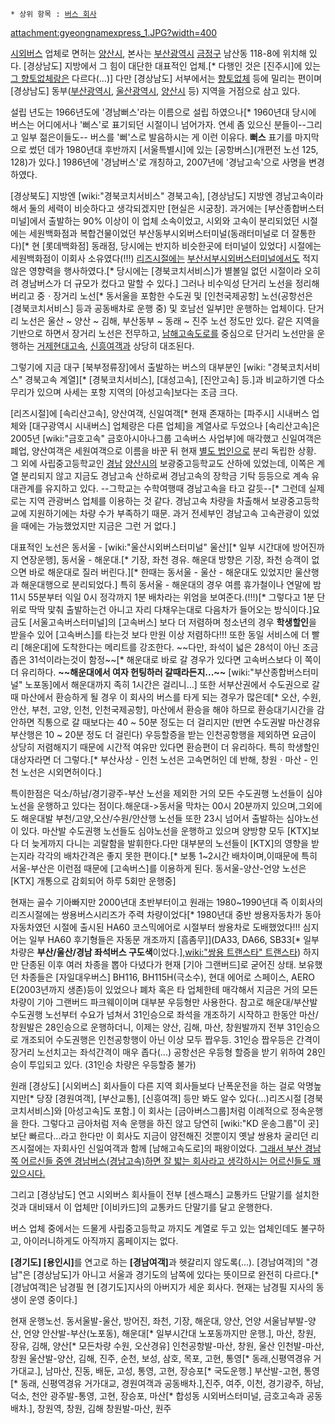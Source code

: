  * 상위 항목 : [[버스 회사]]

attachment:gyeongnamexpress_1.JPG?width=400

[[시외버스]] 업체로 면허는 [[양산시]], 본사는 [[부산광역시]] [[금정구]] 남산동 118-8에 위치해 있다. [경상남도] 지방에서 그 힘이 대단한 대표적인 업체.[* 다행인 것은 [진주시]에 있는 [[부산교통|그 향토없체]]랑은 다르다(...)] 다만 [경상남도] 서부에서는 [[부산교통|향토없체]] 등에 밀리는 편이며 [경상남도] 동부([[부산광역시]], [[울산광역시]], [[양산시]] 등) 지역을 거점으로 삼고 있다. 

설립 년도는 1966년도에 '경남뻐스'라는 이름으로 설립 하였으나[* 1960년대 당시에 버스는 어디에서나 '뻐스'로 표기되던 시절이니 넘어가자. 연세 좀 있으신 분들이--그리고 일부 젊은이들도-- 버스를 '뻐'스로 발음하시는 게 이런 이유다. '''뻐스''' 표기를 마지막으로 썼던 데가 1980년대 후반까지 [서울특별시]에 있는 [공항버스](개편전 노선 125, 128)가 있다.] 1986년에 '경남버스'로 개칭하고, 2007년에 '경남고속'으로 사명을 변경하였다.

[경상북도] 지방엔 [wiki:"경북코치서비스" 경북고속], [경상남도] 지방엔 경남고속이라 해서 둘의 세력이 비슷하다고 생각되겠지만 [현실은 시궁창]. 과거에는 [부산종합버스터미널]에서 출발하는 90% 이상이 이 업체 소속이었고, 시외와 고속이 분리되었던 시절에는 세원백화점과 복합건물이었던 부산동부시외버스터미널(동래터미널로 더 잘통한다)[* 현 [롯데백화점] 동래점, 당시에는 반지하 비슷한곳에 터미널이 있었다] 시절에는 세원백화점이 이회사 소유였다(!!!) [[리즈시절]]에는 [[부산서부시외버스터미널]]에서도 적지 않은 영향력을 행사하였다.[* 당시에는 [경북코치서비스]가 별볼일 없던 시절이라 오히려 경남버스가 더 규모가 컸다고 말할 수 있다.] 그러나 비수익성 단거리 노선을 정리해버리고 중ㆍ장거리 노선[* 동서울을 포함한 수도권 및 [인천국제공항] 노선(공항선은 [경북코치서비스] 등과 공동배차로 운행 중) 및 호남선 일부]만 운행하는 업체이다. 단거리 노선은 울산 ~ 양산 ~ 김해, 부산동부 ~ 동래 ~ 진주 노선 정도만 있다. 같은 지역을 기반으로 하면서 장거리 노선은 전무하고, [[남해고속도로]]를 중심으로 단거리 노선만을 운행하는 [[거제현대고속]], [[신흥여객]]과 상당히 대조된다.

그렇기에 지금 대구 [북부정류장]에서 출발하는 버스의 대부분인 [wiki: "경북코치서비스" 경북고속 계열][* [경북코치서비스], [대성고속], [진안고속] 등.]과 비교하기엔 다소 무리가 있으며 사세는 포항 지역의 [아성고속]보다는 조금 크다.

[리즈시절]에 [속리산고속], 양산여객, 신일여객[* 현재 존재하는 [파주시] 시내버스 업체와 [대구광역시 시내버스] 업체랑은 다른 업체]을 계열사로 두었으나 [속리산고속]은 2005년 [wiki:"금호고속" 금호아시아나그룹 고속버스 사업부]에 매각했고 신일여객은 폐업, 양산여객은 세원여객으로 이름을 바꾼 뒤 현재 [[세원|별도 법인]]으로 분리 독립한 상황. 그 외에 사립중고등학교인 [[경남]] [[양산시]]의 보광중고등학교도 산하에 있었는데, 이쪽은 계열 분리되지 않고 지금도 경남고속 산하로써 경남고속의 장학금 기탁 등등으로 계속 유대관계를 유지하고 있다. --그학교는 수학여행때 경남고속을 타고 갈듯--[* 그런데 실제로는 지역 관광버스 업체를 이용하는 것 같다. 경남고속 차량을 차출해서 보광중고등학교에 지원하기에는 차량 수가 부족하기 때문. 과거 전세부인 경남고속 고속관광이 있었을 때에는 가능했었지만 지금은 그런 거 없다.]

대표적인 노선은 동서울 - [wiki:"울산시외버스터미널" 울산][* 일부 시간대에 방어진까지 연장운행], 동서울 - 해운대.[* 기장, 좌천 경유. 해운대 방향은 기장, 좌천 승객이 없으면 바로 해운대로 질러 버린다.][* 한때는 동서울 - 울산 - 해운대도 있었지만 울산행과 해운대행으로 분리되었다.] 특히 동서울 - 해운대의 경우 여름 휴가철이나 연말에 밤 11시 55분부터 익일 0시 정각까지 1분 배차라는 위엄을 보여준다.(!!!)[* 그렇다고 1분 단위로 딱딱 맟춰 출발하는건 아니고 자리 다채우는대로 다음차가 들어오는 방식이다.]요금도 [서울고속버스터미널]의 [고속버스] 보다 더 저렴하며 청소년의 경우 '''학생할인'''을 받을수 있어 [고속버스]를 타는것 보다 만원 이상 저렴하다!!! 또한 동일 서비스에 더 빨리 [해운대]에 도착한다는 메리트를 강조한다. ~~다만, 좌석이 넓은 28석이 아닌 조금 좁은 31석이라는것이 함정~~[* 해운대로 바로 갈 경우가 있다면 고속버스보다 이 쪽이 더 유리하다. '''~~해운대에서 여자 헌팅하러 갈때라든지...~~''' [wiki:"부산종합버스터미널" 노포동]에서 해운대까지 족히 1시간은 걸리니...] 또한 서부산권에서 수도권으로 갈 때 마산에서 환승하게 될 경우 이 회사의 버스를 타게 되는 경우가 많은데[* 오산, 수원, 안산, 부천, 고양, 인천, 인천국제공항], 마산에서 환승을 해야 하므로 환승대기시간을 감안하면 직통으로 갈 때보다는 40 ~ 50분 정도는 더 걸리지만 (반면 수도권발 마산경유 부산행은 10 ~ 20분 정도 더 걸린다) 우등할증을 받는 인천공항행을 제외하면 요금이 상당히 저렴해지기 때문에 시간적 여유만 있다면 환승편이 더 유리하다. 특히 학생할인 대상자라면 더 그렇다.[* 부산사상 - 인천 노선은 고속면허인 데 반해, 창원ㆍ마산 - 인천 노선은 시외면허이다.]

특이한점은 덕소/하남/경기광주-부산 노선을 제외한 거의 모든 수도권행 노선들이 심야노선을 운행하고 있다는 점이다.해운대->동서울 막차는 00시 20분까지 있으며,그외에도 해운대발 부천/고양,오산/수원/안산행 노선들 또한 23시 넘어서 출발하는 심야노선이 있다. 마산발 수도권행 노선들도 심야노선을 운행하고 있으며 양방향 모두 [KTX]보다 더 늦게까지 다니는 괴랄함을 발휘한다.다만 대부분의 노선들이 [KTX]의 영향을 받는지라 각각의 배차간격은 좋지 못한 편이다.[* 보통 1~2시간 배차이며,이때문에 특히 서울-부산은 이런점 때문에 [고속버스]를 이용하게 된다. 동서울-양산-언양 노선은 [KTX] 개통으로 감회되어 하루 5회만 운행중]

현재는 골수 기아빠지만 2000년대 초반부터이고 원래는 1980~1990년대 즉 이회사의 리즈시절에는 쌍용버스시리즈가 주력 차량이었다[* 1980년대 중반 쌍용자동차가 동아자동차였던 시절에 출시된 HA60 코스믹에어로 시절부터 쌍용차로 도배했었다!!! 심지어는 일부 HA60 후기형들은 자동문 개조까지 [흠좀무]](DA33, DA66, SB33[* 일부 차량은 '''부산/울산/경남 좌석버스 구도색'''이었다.],[[wiki:"쌍용 트랜스타" 트랜스타]]) 하지만 단종된 이후 여러 차종을 뽑아 다녔다가 현재 [기아 그랜버드]로 굳어진 상태. 보유했던 차종들은 [자일대우버스] BH116, BH115H(극소수), 현대 에어로 스페이스, AERO E(2003년까지 생존)등이 있었으나 폐차 혹은 타 업체한테 매각해서 지금은 거의 모든 차량이 기아 그랜버드 파크웨이이며 대부분 우등형만 사용한다. 참고로 해운대/부산발 수도권행 노선부터 수요가 넘쳐서 31인승으로 좌석을 개조하기 시작하고 한동안 마산/창원발은 28인승으로 운행하더니, 이제는 양산, 김해, 마산, 창원발까지 전부 31인승으로 개조되어 수도권행은 인천공항행이 아닌 이상 모두 짭우등. 31인승 짭우등은 간격이 장거리 노선치고는 좌석간격이 매우 좁다(...) 공항선은 우등형 할증을 받기 위하여 28인승이 투입되고 있다. (31인승 차량은 우등할증 불가)

원래 [경상도] [시외버스] 회사들이 다른 지역 회사들보다 난폭운전을 하는 걸로 악명높지만[* 당장 [경원여객], [부산교통], [신흥여객] 등만 봐도 알수 있다(...)리즈시절 [경북코치서비스]와 [아성고속]도 포함.] 이 회사는 [금아버스그룹]처럼 이례적으로 정속운행을 한다. 그렇다고 금아처럼 저속 운행을 하진 않고 당연히 [wiki:"KD 운송그룹"이 곳]보단 빠르다...라고 한다만 이 회사도 지금이 얌전해진 것뿐이지 옛날 쌍용차 굴리던 리즈시절에는 자회사인 신일여객과 함께 [남해고속도로]의 패왕이었다. [http://imnews.imbc.com/20dbnews/camera/1836453_12481.html 그래서 부산 경남쪽 어르신들 중엔 경남버스(경남고속)하면 잘 밟는 회사라고 생각하시는 어르신들도 꽤 있으시다.]

그리고 [경상남도] 연고 시외버스 회사들이 전부 [센스패스] 교통카드 단말기를 설치한것과 대비돼서 이 업체만 [이비카드]의 교통카드 단말기를 달고 운행한다.

버스 업체 중에서는 드물게 사립중고등학교 까지도 계열로 두고 있는 업체인데도 불구하고, 아이러니하게도 아직까지 홈페이지는 없다.

'''[경기도] [용인시]'''를 연고로 하는 '''[경남여객]'''과 헷갈리지 않도록(...). [경남여객]의 "경남"은 [경상남도]가 아니고 서울과 경기도의 남쪽에 있다는 뜻이므로 완전히 다르다.[* [경남여객]은 남경필 현 [경기도]지사의 아버지가 세운 회사다. 현재는 남경필 지사의 동생이 운영 중이다.]

현재 운행노선.
동서울발-울산, 방어진, 좌천, 기장, 해운대, 양산, 언양
서울남부발-양산, 언양
안산발-부산(노포동), 해운대[* 일부시간대 노포동까지만 운행.], 마산, 창원, 장유, 김해, 양산[* 모든차량 수원, 오산경유]
인천공항발-마산, 창원, 울산
인천발-마산, 창원
울산발-양산, 김해, 진주, 순천, 보성, 삼호, 목포, 고현, 통영[* 동래,신평역경유 거가대교.], 남마산, 진동, 배둔, 고성, 통영, 고현, 장승포[* 국도운행.]
부산발-고현, 통영[* 동래, 신평역경유 거가대교, 경원여객과 공동배차.],진주, 여주, 이천, 경기광주, 하남, 덕소, 천안
광주발-통영, 고현, 장승포, 마산[* 합성동 시외버스터미널, 금호고속과 공동배차.], 창원역, 창원, 김해
창원발-마산, 원주
